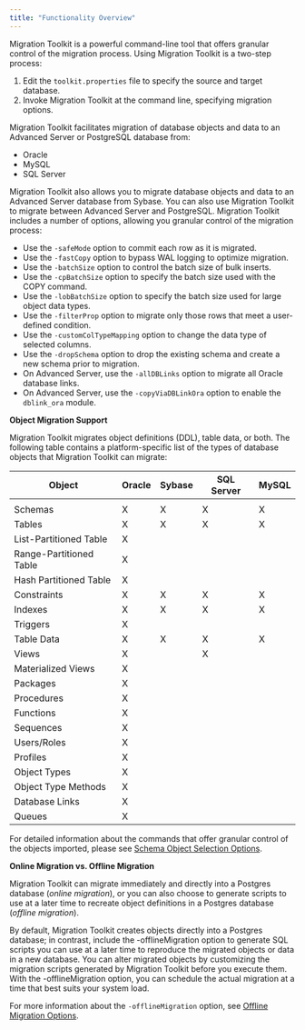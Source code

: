 ```yaml
---
title: "Functionality Overview"
---
```


<div id="functionality_overview" class="registered_link"></div>

Migration Toolkit is a powerful command-line tool that offers granular control of the migration process. Using Migration Toolkit is a two-step process:

1.  Edit the `toolkit.properties` file to specify the source and target database.
2.  Invoke Migration Toolkit at the command line, specifying migration options.

Migration Toolkit facilitates migration of database objects and data to an Advanced Server or PostgreSQL database from:

-   Oracle
-   MySQL
-   SQL Server

Migration Toolkit also allows you to migrate database objects and data to an Advanced Server database from Sybase. You can also use Migration Toolkit to migrate between Advanced Server and PostgreSQL. Migration Toolkit includes a number of options, allowing you granular control of the migration process:

-   Use the `-safeMode` option to commit each row as it is migrated.
-   Use the `-fastCopy` option to bypass WAL logging to optimize migration.
-   Use the `-batchSize` option to control the batch size of bulk inserts.
-   Use the `-cpBatchSize` option to specify the batch size used with the COPY command.
-   Use the `-lobBatchSize` option to specify the batch size used for large object data types.
-   Use the `-filterProp` option to migrate only those rows that meet a user-defined condition.
-   Use the `-customColTypeMapping` option to change the data type of selected columns.
-   Use the `-dropSchema` option to drop the existing schema and create a new schema prior to migration.
-   On Advanced Server, use the `-allDBLinks` option to migrate all Oracle database links.
-   On Advanced Server, use the `-copyViaDBLinkOra` option to enable the `dblink_ora` module.

**Object Migration Support**

Migration Toolkit migrates object definitions (DDL), table data, or both. The following table contains a platform-specific list of the types of database objects that Migration Toolkit can migrate:

| Object                  | Oracle | Sybase | SQL Server | MySQL |
| ----------------------- | ------ | ------ | ---------- | ----- |
|  |
| Schemas                 | X      | X      | X          | X     |
| Tables                  | X      | X      | X          | X     |
| List-Partitioned Table  | X      |        |            |       |
| Range-Partitioned Table | X      |        |            |       |
| Hash Partitioned Table  | X      |        |            |       |
| Constraints             | X      | X      | X          | X     |
| Indexes                 | X      | X      | X          | X     |
| Triggers                | X      |        |            |       |
| Table Data              | X      | X      | X          | X     |
| Views                   | X      |        | X          |       |
| Materialized Views      | X      |        |            |       |
| Packages                | X      |        |            |       |
| Procedures              | X      |        |            |       |
| Functions               | X      |        |            |       |
| Sequences               | X      |        |            |       |
| Users/Roles             | X      |        |            |       |
| Profiles                | X      |        |            |       |
| Object Types            | X      |        |            |       |
| Object Type Methods     | X      |        |            |       |
| Database Links          | X      |        |            |       |
| Queues                  | X      |        |            |       |

For detailed information about the commands that offer granular control of the objects imported, please see [Schema Object Selection Options](08_mtk_command_options/#schema_select).

**Online Migration vs. Offline Migration**

Migration Toolkit can migrate immediately and directly into a Postgres database (*online* *migration*), or you can also choose to generate scripts to use at a later time to recreate object definitions in a Postgres database (*offline* *migration*).

By default, Migration Toolkit creates objects directly into a Postgres database; in contrast, include the -offlineMigration option to generate SQL scripts you can use at a later time to reproduce the migrated objects or data in a new database. You can alter migrated objects by customizing the migration scripts generated by Migration Toolkit before you execute them. With the -offlineMigration option, you can schedule the actual migration at a time that best suits your system load.

For more information about the `-offlineMigration` option, see [Offline Migration Options](08_mtk_command_options/#offline_migration).
